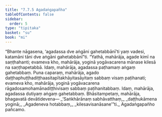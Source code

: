 ```yaml
---
title: "7.7.5 Agadaṅgapañha"
tableOfContents: false
sidebar:
  order: 5
type: "tipitaka"
basket: "su"
book: "mi"
---
```



<DynamicBreadcrumb />

<Division number="289" book="mi" bookNo="28">

<Paragraph number="2004" book="mi">
“Bhante nāgasena, ‘agadassa dve aṅgāni gahetabbānī’ti yaṃ vadesi, katamāni tāni dve aṅgāni gahetabbānī”ti. “Yathā, mahārāja, agade kimī na saṇṭhahanti; evameva kho, mahārāja, yoginā yogāvacarena mānase kilesā na saṇṭhapetabbā. Idaṃ, mahārāja, agadassa paṭhamaṃ aṅgaṃ gahetabbaṃ.
</Paragraph>

<Paragraph number="2005" book="mi">
Puna caparaṃ, mahārāja, agado daṭṭhaphuṭṭhadiṭṭhaasitapītakhāyitasāyitaṃ sabbaṃ visaṃ paṭihanati; evameva kho, mahārāja, yoginā yogāvacarena rāgadosamohamānadiṭṭhivisaṃ sabbaṃ paṭihanitabbaṃ. Idaṃ, mahārāja, agadassa dutiyaṃ aṅgaṃ gahetabbaṃ. Bhāsitampetaṃ, mahārāja, bhagavatā devātidevena—
</Paragraph>

<Paragraph number="2006" type="verses" book="mi">
_‘Saṅkhārānaṃ sabhāvatthaṃ,_  
_daṭṭhukāmena yoginā;_  
_Agadeneva hotabbaṃ,_  
_kilesavisanāsane’”ti._  


</Paragraph>
</Division>

<Paragraph number="2007" type="center" book="mi">
Agadaṅgapañho pañcamo.
</Paragraph>